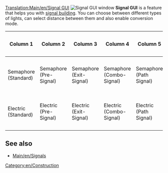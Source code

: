[[Translation:Main/en/Signal GUI]]
[[File:en/Signal Selection.png|frame|right|Signal GUI window]]
'''Signal GUI''' is a feature that helps you with [[Main/en/Building signals|signal building]]. You can choose between different types of lights, can select distance between them and also enable conversion mode.

{|
!Column 1!!Column 2!!Column 3!!Column 4!!Column 5!!Column 6!!Column 7
|-
|Semaphore <br>(Standard)
|Semaphore <br>(Pre-Signal)
|Semaphore <br>(Exit-Signal)
|Semaphore <br>(Combo-Signal)
|Semaphore <br>(Path Signal)
|Semaphore <br>(One-way Path Signal)
|Convert to selected
|-
|Electric <br>(Standard)||Electric <br>(Pre-Signal)||Electric <br>(Exit-Signal)||Electric <br>(Combo-Signal)
|Electric <br>(Path Signal)
|Electric <br>(One-way Path Signal)
|Auto Build Density
|}



==See also==
*[[Main/en/Signals]]

[[Category:en/Construction]]